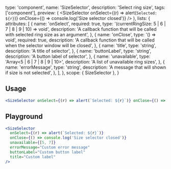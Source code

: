 
  type: 'component',
  name: 'SizeSelector',
  description: 'Select ring size',
  tags: ['component'],
  preview: (
    <SizeSelector onSelect={(r) => alert(`Selected: ${r}`)} onClose={() => console.log('Size selector closed')} />
  ),
  lists: {
    attributes: [
      {
        name: 'onSelect',
        required: true,
        type: '(currentRingSize: 5 | 6 | 7 | 8 | 9 | 10) => void',
        description: 'A callback function that will be called with selected ring size as an argument',
      },
      {
        name: 'onClose',
        type: '() => void',
        required: true,
        description: 'A callback function that will be called when the selector window will be closed',
      },
      {
        name: 'title',
        type: 'string',
        description: 'A title of selector',
      },
      {
        name: 'buttonLabel',
        type: 'string',
        description: 'A button label of selector',
      },
      {
        name: 'unavailable',
        type: 'Array<5 | 6 | 7 | 8 | 9 | 10>',
        description: 'A list of unavailable ring sizes',
      },
      {
        name: 'errorMessage',
        type: 'string',
        description: 'A message that will shown if size is not selected',
      },
    ],
  },
  scope: { SizeSelector },
}

## Usage

```jsx
<SizeSelector onSelect={(r) => alert(`Selected: ${r}`)} onClose={() => console.log('Size selector closed')} />
```

## Playground

```jsx live
<SizeSelector
  onSelect={(r) => alert(`Selected: ${r}`)}
  onClose={() => console.log('Size selector closed')}
  unavailable={[5, 7]}
  errorMessage="Custom error message"
  buttonLabel="Custom button label"
  title="Custom label"
/>
```